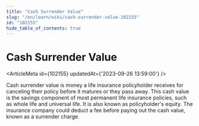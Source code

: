 ```yaml
---
title: "Cash Surrender Value"
slug: "/en/learn/wiki/cash-surrender-value-102155"
id: "102155"
hide_table_of_contents: true
---
```



# Cash Surrender Value

<ArticleMeta id={102155} updatedAt={'2023-09-26 13:59:00'} />
<div className='border-solid border-b border-t-0 my-4 border-[var(--ifm-color-gray-300)]' />

Cash surrender value is money a life insurance policyholder receives for canceling their policy before it matures or they pass away. This cash value is the savings component of most permanent life insurance policies, such as whole life and universal life. It is also known as policyholder's equity. The insurance company could deduct a fee before paying out the cash value, known as a surrender charge.

